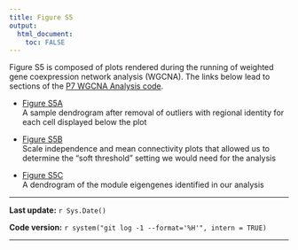 ```yaml
---
title: Figure S5
output:
  html_document:
    toc: FALSE
---
```


Figure S5 is composed of plots rendered during the running of weighted gene coexpression network analysis (WGCNA). The links below lead to sections of the [P7 WGCNA Analysis code](WGCNA-final.html).

* [Figure S5A](WGCNA-final.html#heirarchial_clustering_of_cells)  
A sample dendrogram after removal of outliers with regional identity for each cell displayed below the plot

* [Figure S5B](WGCNA-final.html#choosing_a_soft_threshold)  
Scale independence and mean connectivity plots that allowed us to determine the "soft threshold" setting we would need for the analysis

* [Figure S5C](WGCNA-final.html#relationships_between_modules)  
A dendrogram of the module eigengenes identified in our analysis

***
**Last update:** `r Sys.Date()`

**Code version:** `r system("git log -1 --format='%H'", intern = TRUE)`  

***
